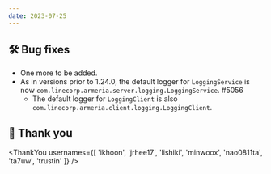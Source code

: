```yaml
---
date: 2023-07-25
---
```


## 🛠️ Bug fixes

- One more to be added.
- As in versions prior to 1.24.0, the default logger for `LoggingService` is now
  `com.linecorp.armeria.server.logging.LoggingService`. #5056
  - The default logger for `LoggingClient` is also `com.linecorp.armeria.client.logging.LoggingClient`.

## 🙇 Thank you

<ThankYou usernames={[
  'ikhoon',
  'jrhee17',
  'lishiki',
  'minwoox',
  'nao0811ta',
  'ta7uw',
  'trustin'
]} />
